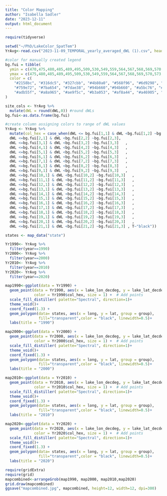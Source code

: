 ---
title: "Color Mapping"
author: "Isabella Sadler"
date: "2023-12-11"
output: html_document
---
```{r}
require(tidyverse)

setwd("~/PhD/LakeColor_SpatTem")
YrAvg<-read.csv("2023-11-09_TEMPORAL_yearly_averaged_dWL (1).csv", header=T)

#color for manually created legend
bg.fui = tibble(
  ymin = c(470,475,480,485,489,495,509,530,549,559,564,567,568,569,570,573,575,577,579,581,583),
  ymax = c(475,480,485,489,495,509,530,549,559,564,567,568,569,570,573,575,577,579,581,583,590),
  color = c(
    "#2158bc", "#316dc5", "#327cbb", "#4b80a0", "#568f96", "#6d9298", "#698c86", 
    "#759e72", "#7ba654", "#7dae38", "#94b660","#94b660", "#a5bc76", "#aab86d", 
    "#adb55f", "#a8a965", "#ae9f5c", "#b3a053", "#af8a44", "#a46905", "#9f4d04")
)

site_cols <- YrAvg %>%
  mutate(dWL = round(dWL,0)) #round dWLs
bg.fui<-as.data.frame(bg.fui)

#create column assigning colors to range of dWL values
YrAvg <- YrAvg %>% 
  mutate(col_hex = case_when(dWL <= bg.fui[1,1] & dWL <bg.fui[1,2] ~bg.fui[1,3],
  dWL <=bg.fui[2,1] & dWL <bg.fui[2,2] ~bg.fui[2,3],
  dWL <=bg.fui[3,1] & dWL <bg.fui[3,2] ~bg.fui[3,3]   , 
  dWL <=bg.fui[4,1] & dWL <bg.fui[4,2] ~bg.fui[4,3]   , 
  dWL <=bg.fui[5,1] & dWL <bg.fui[5,2] ~bg.fui[5,3]   , 
  dWL <=bg.fui[6,1] & dWL <bg.fui[6,2] ~bg.fui[6,3]   , 
  dWL <=bg.fui[7,1] & dWL <bg.fui[7,2] ~bg.fui[7,3]   , 
  dWL <=bg.fui[8,1] & dWL <bg.fui[8,2] ~bg.fui[8,3]   , 
  dWL <=bg.fui[9,1] & dWL <bg.fui[9,2] ~bg.fui[9,3]   , 
  dWL <=bg.fui[10,1] & dWL <bg.fui[10,2] ~bg.fui[10,3]   , 
  dWL <=bg.fui[11,1] & dWL <bg.fui[11,2] ~bg.fui[11,3]   , 
  dWL <=bg.fui[12,1] & dWL <bg.fui[12,2] ~bg.fui[12,3]   , 
  dWL <=bg.fui[13,1] & dWL <bg.fui[13,2] ~bg.fui[13,3]   , 
  dWL <=bg.fui[14,1] & dWL <bg.fui[14,2] ~bg.fui[14,3]   , 
  dWL <=bg.fui[15,1] & dWL <bg.fui[15,2] ~bg.fui[15,3]   , 
  dWL <=bg.fui[16,1] & dWL <bg.fui[16,2] ~bg.fui[16,3]   , 
  dWL <=bg.fui[17,1] & dWL <bg.fui[17,2] ~bg.fui[17,3]   , 
  dWL <=bg.fui[18,1] & dWL <bg.fui[18,2] ~bg.fui[18,3]   , 
  dWL <=bg.fui[19,1] & dWL <bg.fui[19,2] ~bg.fui[19,3]   , 
  dWL <=bg.fui[20,1] & dWL <bg.fui[20,2] ~bg.fui[20,3]   , 
  dWL <=bg.fui[21,1] & dWL <bg.fui[21,2] ~bg.fui[21,3] , T~"black"))  


```
```{r}
states <- map_data("state")

Yr1990<- YrAvg %>% 
  filter(year==1990)
Yr2000<- YrAvg %>% 
  filter(year==2000)
Yr2010<- YrAvg %>% 
  filter(year==2010)
Yr2020<- YrAvg %>% 
  filter(year==2020)

map1990<-ggplot(data = Yr1990) + 
  geom_point(data = Yr1990, aes(x = lake_lon_decdeg, y = lake_lat_decdeg), 
             color = Yr1990$col_hex, size = 1) +  # Add points
  scale_fill_distiller( palette="Spectral", direction=1)+
  theme_void()+
  coord_fixed(1.3) +
  geom_polygon(data= states, aes(x = long, y = lat, group = group),
               fill="transparent",color = "black", linewidth=0.5)+
  labs(title = "1990")

map2000<-ggplot(data = Yr2000) + 
  geom_point(data = Yr2000, aes(x = lake_lon_decdeg, y = lake_lat_decdeg), 
             color = Yr2000$col_hex, size = 1) +  # Add points
  scale_fill_distiller( palette="Spectral", direction=1)+
  theme_void()+
  coord_fixed(1.3) +
  geom_polygon(data= states, aes(x = long, y = lat, group = group), 
               fill="transparent",color = "black", linewidth=0.5)+
  labs(title = "2000")

map2010<-ggplot(data = Yr2010) + 
  geom_point(data = Yr2010, aes(x = lake_lon_decdeg, y = lake_lat_decdeg), 
             color = Yr2010$col_hex, size = 1) +  # Add points
  scale_fill_distiller( palette="Spectral", direction=1)+
  theme_void()+
  coord_fixed(1.3) +
  geom_polygon(data= states, aes(x = long, y = lat, group = group), 
               fill="transparent",color = "black", linewidth=0.5)+
  labs(title = "2010")

map2020<-ggplot(data = Yr2020) + 
  geom_point(data = Yr2020, aes(x = lake_lon_decdeg, y = lake_lat_decdeg), 
             color = Yr2020$col_hex, size = 1) +  # Add points
  scale_fill_distiller( palette="Spectral", direction=1)+
  theme_void()+
  coord_fixed(1.3) +
  geom_polygon(data= states, aes(x = long, y = lat, group = group), 
               fill="transparent",color = "black", linewidth=0.5)+
  labs(title = "2020")

require(gridExtra)
require(grid)
mapcombined<-arrangeGrob(map1990, map2000, map2010,map2020)
grid.draw(mapcombined)
ggsave("mapcombined.jpg", mapcombined, height=12, width=12, dpi=300)

```

